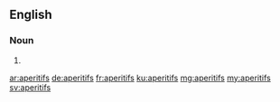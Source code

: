 {{also|Aperitifs|apéritifs}}
==English==

===Noun===
{{head|en|noun plural form}}

# {{plural of|aperitif|lang=en}}

[[ar:aperitifs]]
[[de:aperitifs]]
[[fr:aperitifs]]
[[ku:aperitifs]]
[[mg:aperitifs]]
[[my:aperitifs]]
[[sv:aperitifs]]